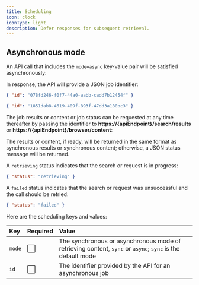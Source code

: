 ```yaml
---
title: Scheduling
icon: clock
iconType: light
description: Defer responses for subsequent retrieval.
---
```



## Asynchronous mode

An API call that includes the `mode=async` key-value pair will be satisfied asynchronously:

<SearchMode />

<BrowserMode />

In response, the API will provide a JSON job identifier:

```json
{ "id": "078fd246-f0f7-44a0-aabb-cadd7b12454f" }
```

```json
{ "id": "1851dab8-4619-409f-893f-47dd3a180bc3" }
```

The job results or content or job status can be requested at any time thereafter by passing the
identifier to **https://&zwj;{apiEndpoint}/search/results** or
**https://&zwj;{apiEndpoint}/browser/content**:

<Results />

<Content />

The results or content, if ready, will be returned in the <Link href='search#response-format'>same
format as synchronous results</Link> or <Link href='browser#response-format'>synchronous
content</Link>; otherwise, a JSON status message will be returned.

A `retrieving` status indicates that the search or request is in progress:

```json
{ "status": "retrieving" }
```

A `failed` status indicates that the search or request was unsuccessful and the call should be
retried:

```json
{ "status": "failed" }
```

Here are the scheduling keys and values:

| Key    | Required | Value                                                                                                     |
| :----- | :------- | :-------------------------------------------------------------------------------------------------------- |
| `mode` | ⬜       | The synchronous or asynchronous mode of retrieving content, `sync` or `async`; `sync` is the default mode |
| `id`   | ⬜       | The identifier provided by the API for an asynchronous job                                                |

